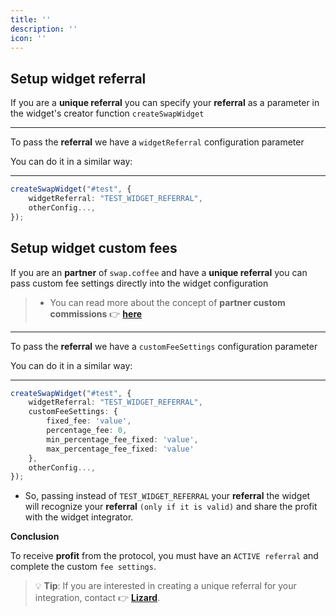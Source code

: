 ```yaml
---
title: ''
description: ''
icon: ''
---
```


## Setup widget referral

If you are a **unique referral** you can specify your **referral** as a parameter in the widget's creator function `createSwapWidget`

---

To pass the **referral** we have a `widgetReferral` configuration parameter

You can do it in a similar way:

---

```typescript
createSwapWidget("#test", {
    widgetReferral: "TEST_WIDGET_REFERRAL",
    otherConfig...,
});
```


## Setup widget custom fees

If you are an **partner** of `swap.coffee` and have a **unique referral** you can pass custom fee settings directly into the widget configuration

> - You can read more about the concept of **partner custom commissions** 👉 [**here**](https://docs.swap.coffee/technical-guides/aggregator-api#custom-fees-for-partners-only)
---

To pass the **referral** we have a `customFeeSettings` configuration parameter

You can do it in a similar way:

---

```typescript
createSwapWidget("#test", {
    widgetReferral: "TEST_WIDGET_REFERRAL",
    customFeeSettings: {
        fixed_fee: 'value',
        percentage_fee: 0,
        min_percentage_fee_fixed: 'value',
        max_percentage_fee_fixed: 'value'
    },
    otherConfig...,
});
```

- So, passing instead of `TEST_WIDGET_REFERRAL` your **referral** the widget will recognize your **referral** ``(only if it is valid)`` and share the profit with the widget integrator.

**Conclusion**

To receive **profit** from the protocol, you must have an `ACTIVE referral` and complete the custom `fee settings`.


> 💡 **Tip**: If you are interested in creating a unique referral for your integration, contact 👉 [**Lizard**](https://t.me/lizard_tail).
